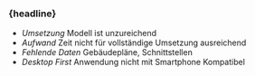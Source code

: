 
### {headline}


<Content>

- <em className="red">Umsetzung</em> Modell ist unzureichend
-  <em className="red">Aufwand</em> Zeit nicht für vollständige Umsetzung ausreichend
- <em className="red">Fehlende Daten</em> Gebäudepläne, Schnittstellen
- <em className="red">Desktop First</em> Anwendung nicht mit Smartphone Kompatibel

</Content>
